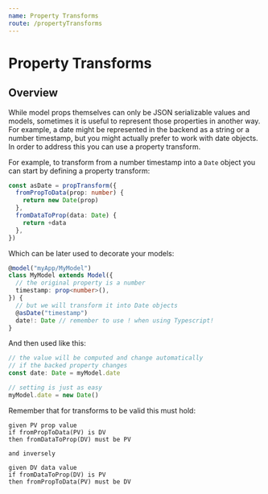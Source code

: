 ```yaml
---
name: Property Transforms
route: /propertyTransforms
---
```


# Property Transforms

## Overview

While model props themselves can only be JSON serializable values and models, sometimes it is useful to represent those properties in another way.
For example, a date might be represented in the backend as a string or a number timestamp, but you might actually prefer to work with date objects.
In order to address this you can use a property transform.

For example, to transform from a number timestamp into a `Date` object you can start by defining a property transform:

```ts
const asDate = propTransform({
  fromPropToData(prop: number) {
    return new Date(prop)
  },
  fromDataToProp(data: Date) {
    return +data
  },
})
```

Which can be later used to decorate your models:

```ts
@model("myApp/MyModel")
class MyModel extends Model({
  // the original property is a number
  timestamp: prop<number>(),
}) {
  // but we will transform it into Date objects
  @asDate("timestamp")
  date!: Date // remember to use ! when using Typescript!
}
```

And then used like this:

```ts
// the value will be computed and change automatically
// if the backed property changes
const date: Date = myModel.date

// setting is just as easy
myModel.date = new Date()
```

Remember that for transforms to be valid this must hold:

```
given PV prop value
if fromPropToData(PV) is DV
then fromDataToProp(DV) must be PV

and inversely

given DV data value
if fromDataToProp(DV) is PV
then fromPropToData(PV) must be DV
```
